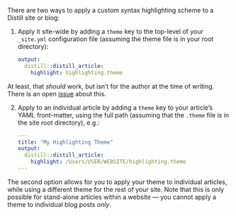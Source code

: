 There are two ways to apply a custom syntax highlighting scheme to a Distill site or blog:

1.  Apply it site-wide by adding a `theme` key to the top-level of your `_site.yml` configuration file (assuming the theme file is in your root directory):

    ``` .yaml
    output:
      distill::distill_article:
        highlight: highlighting.theme
    ```

At least, that *should* work, but isn't for the author at the time of writing. There is an open [issue](https://github.com/rstudio/distill/issues/370) about this. 

2.  Apply to an individual article by adding a `theme` key to your article's YAML front-matter, using the full path (assuming that the `.theme` file is in the site root directory), e.g.:

    ``` .yaml
    ---
    title: "My Highlighting Theme"
    output:
      distill::distill_article:
        highlight: /Users/USER/WEBSITE/highlighting.theme
    ---
    ```

The second option allows for you to apply your theme to individual articles, while using a different theme for the rest of your site. Note that this is only possible for stand-alone articles within a website --- you cannot apply a theme to individual blog posts *only*.
